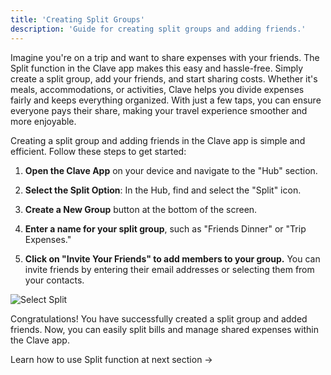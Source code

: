 ```yaml
---
title: 'Creating Split Groups'
description: 'Guide for creating split groups and adding friends.'
---
```

Imagine you're on a trip and want to share expenses with your friends. The Split function in the Clave app makes this easy and hassle-free. Simply create a split group, add your friends, and start sharing costs. Whether it's meals, accommodations, or activities, Clave helps you divide expenses fairly and keeps everything organized. With just a few taps, you can ensure everyone pays their share, making your travel experience smoother and more enjoyable.

Creating a split group and adding friends in the Clave app is simple and efficient. Follow these steps to get started:


1. **Open the Clave App** on your device and navigate to the "Hub" section.

2. **Select the Split Option**: In the Hub, find and select the "Split" icon.

 

3. **Create a New Group** button at the bottom of the screen.


4. **Enter a name for your split group**, such as "Friends Dinner" or "Trip Expenses."

5. **Click on "Invite Your Friends" to add members to your group.** You can invite friends by entering their email addresses or selecting them from your contacts.

  ![Select Split](images/split1.png)

Congratulations! You have successfully created a split group and added friends. Now, you can easily split bills and manage shared expenses within the Clave app.

Learn how to use Split function at next section ->

